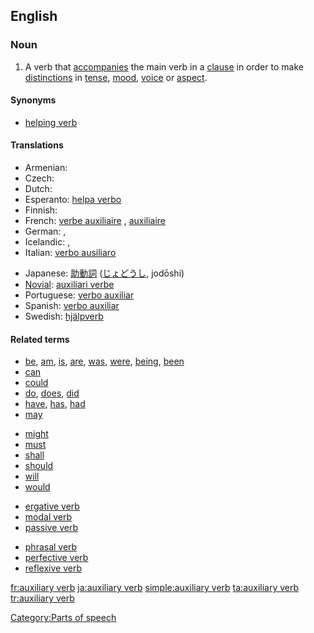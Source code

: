 ==English==
{{wikipedia}}

===Noun===
{{en-noun|sg=[[auxiliary]] [[verb]]}}

# {{grammar}} A verb that [[accompany|accompanies]] the main verb in a [[clause]] in order to make [[distinction]]s in [[tense]], [[mood]], [[voice]] or [[aspect]].

====Synonyms====
*[[helping verb]]

====Translations====
{{trans-top|a helping verb}}
* Armenian: {{t|hy|օժանդակ բայ|sc=Hayeren|xs=Armenian}}
* Czech: {{t-|cs|pomocné sloveso|n}}
* Dutch: {{t+|nl|hulpwerkwoord|n}}
* Esperanto: [[helpa verbo]]
* Finnish: {{t+|fi|apuverbi}}
* French: [[verbe auxiliaire]] {{m}}, [[auxiliaire]] {{m}}
* German: {{t+|de|Hilfsverb|n}}, {{t+|de|Hilfszeitwort|n}}
* Icelandic: {{t-|is|hjálparsagnorð|n}}, {{t-|is|hjálparsögn|f}}
* Italian: [[verbo ausiliaro]] {{m}}
{{trans-mid}}
* Japanese: [[助動詞]] ([[じょどうし]], jodōshi)
* [[Novial]]: [[auxiliari verbe]]
* Portuguese: [[verbo auxiliar]]
* Spanish: [[verbo auxiliar]] {{m}}
* Swedish: [[hjälpverb]] {{n}}
{{trans-bottom}}

====Related terms====
{{rel-top|examples of auxiliary verbs}}
*[[be]], [[am]], [[is]], [[are]], [[was]], [[were]], [[being]], [[been]]
*[[can]]
*[[could]]
*[[do]], [[does]], [[did]]
*[[have]], [[has]], [[had]]
*[[may]]
{{rel-mid}}
*[[might]]
*[[must]]
*[[shall]]
*[[should]]
*[[will]]
*[[would]]
{{rel-bottom}}

{{rel-top|other types of verbs}}
*[[ergative verb]]
*[[modal verb]]
*[[passive verb]]
{{rel-mid}}
*[[phrasal verb]]
*[[perfective verb]]
*[[reflexive verb]]
{{rel-bottom}}

[[Category:Parts of speech]]

[[fr:auxiliary verb]]
[[ja:auxiliary verb]]
[[simple:auxiliary verb]]
[[ta:auxiliary verb]]
[[tr:auxiliary verb]]